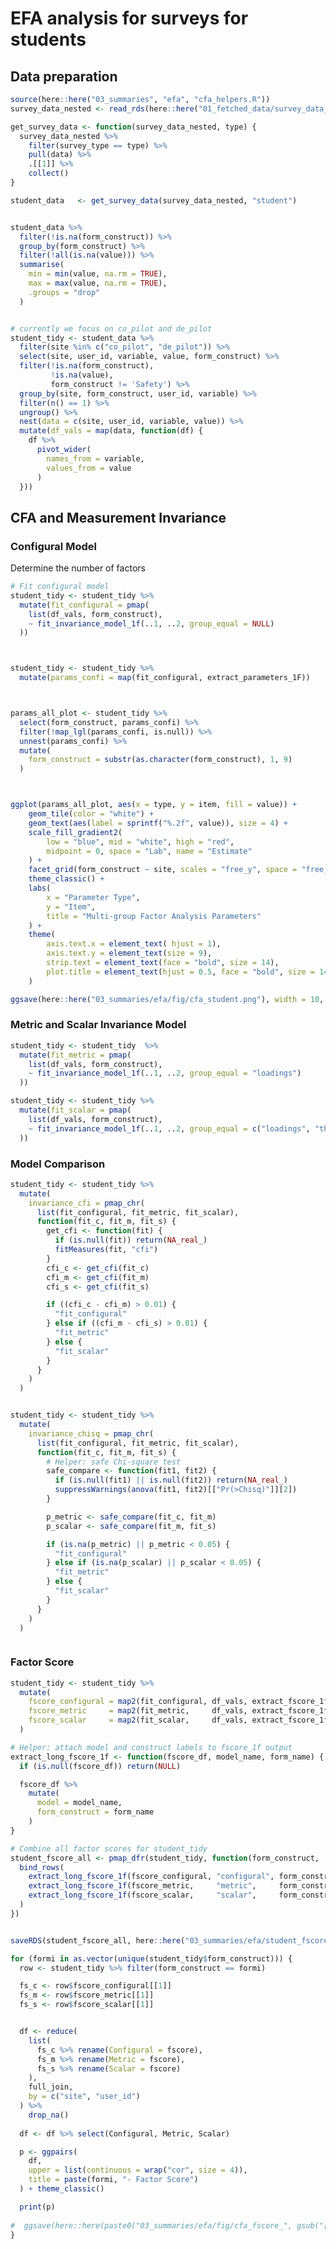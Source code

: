 
# EFA analysis for surveys for students

## Data preparation
```r
source(here::here("03_summaries", "efa", "cfa_helpers.R"))
survey_data_nested <- read_rds(here::here("01_fetched_data/survey_data_nested.rds"))

get_survey_data <- function(survey_data_nested, type) {
  survey_data_nested %>%
    filter(survey_type == type) %>%
    pull(data) %>%
    .[[1]] %>%
    collect()
}

student_data   <- get_survey_data(survey_data_nested, "student")


student_data %>%
  filter(!is.na(form_construct)) %>%
  group_by(form_construct) %>%
  filter(!all(is.na(value))) %>%  
  summarise(
    min = min(value, na.rm = TRUE),
    max = max(value, na.rm = TRUE),
    .groups = "drop"
  )


# currently we focus on co_pilot and de_pilot
student_tidy <- student_data %>%
  filter(site %in% c("co_pilot", "de_pilot")) %>%  
  select(site, user_id, variable, value, form_construct) %>%
  filter(!is.na(form_construct),
         !is.na(value),
         form_construct != 'Safety') %>%
  group_by(site, form_construct, user_id, variable) %>%
  filter(n() == 1) %>% 
  ungroup() %>%
  nest(data = c(site, user_id, variable, value)) %>% 
  mutate(df_vals = map(data, function(df) {
    df %>%
      pivot_wider(
        names_from = variable,
        values_from = value
      ) 
  })) 

```





## CFA and Measurement Invariance

### Configural Model

Determine the number of factors
```r
# Fit configural model
student_tidy <- student_tidy %>%
  mutate(fit_configural = pmap(
    list(df_vals, form_construct),
    ~ fit_invariance_model_1f(..1, ..2, group_equal = NULL)
  ))



student_tidy <- student_tidy %>%
  mutate(params_confi = map(fit_configural, extract_parameters_1F))



params_all_plot <- student_tidy %>%
  select(form_construct, params_confi) %>%
  filter(!map_lgl(params_confi, is.null)) %>%
  unnest(params_confi) %>%
  mutate(
    form_construct = substr(as.character(form_construct), 1, 9)  
  )



ggplot(params_all_plot, aes(x = type, y = item, fill = value)) +
    geom_tile(color = "white") +
    geom_text(aes(label = sprintf("%.2f", value)), size = 4) +
    scale_fill_gradient2(
        low = "blue", mid = "white", high = "red",
        midpoint = 0, space = "Lab", name = "Estimate"
    ) +
    facet_grid(form_construct ~ site, scales = "free_y", space = "free_y") +
    theme_classic() +
    labs(
        x = "Parameter Type",
        y = "Item",
        title = "Multi-group Factor Analysis Parameters"
    ) +
    theme(
        axis.text.x = element_text( hjust = 1),
        axis.text.y = element_text(size = 9),
        strip.text = element_text(face = "bold", size = 14),
        plot.title = element_text(hjust = 0.5, face = "bold", size = 14)
    )

ggsave(here::here("03_summaries/efa/fig/cfa_student.png"), width = 10, height = 10, dpi = 300)
```


### Metric and Scalar Invariance Model
```r
student_tidy <- student_tidy  %>%
  mutate(fit_metric = pmap(
    list(df_vals, form_construct),
    ~ fit_invariance_model_1f(..1, ..2, group_equal = "loadings")
  ))

student_tidy <- student_tidy %>%
  mutate(fit_scalar = pmap(
    list(df_vals, form_construct),
    ~ fit_invariance_model_1f(..1, ..2, group_equal = c("loadings", "thresholds"))
  ))

```



### Model Comparison

```r
student_tidy <- student_tidy %>%
  mutate(
    invariance_cfi = pmap_chr(
      list(fit_configural, fit_metric, fit_scalar),
      function(fit_c, fit_m, fit_s) {
        get_cfi <- function(fit) {
          if (is.null(fit)) return(NA_real_)
          fitMeasures(fit, "cfi")
        }
        cfi_c <- get_cfi(fit_c)
        cfi_m <- get_cfi(fit_m)
        cfi_s <- get_cfi(fit_s)

        if ((cfi_c - cfi_m) > 0.01) {
          "fit_configural"
        } else if ((cfi_m - cfi_s) > 0.01) {
          "fit_metric"
        } else {
          "fit_scalar"
        }
      }
    )
  )


student_tidy <- student_tidy %>%
  mutate(
    invariance_chisq = pmap_chr(
      list(fit_configural, fit_metric, fit_scalar),
      function(fit_c, fit_m, fit_s) {
        # Helper: safe Chi-square test
        safe_compare <- function(fit1, fit2) {
          if (is.null(fit1) || is.null(fit2)) return(NA_real_)
          suppressWarnings(anova(fit1, fit2)[["Pr(>Chisq)"]][2])
        }

        p_metric <- safe_compare(fit_c, fit_m)
        p_scalar <- safe_compare(fit_m, fit_s)

        if (is.na(p_metric) || p_metric < 0.05) {
          "fit_configural"
        } else if (is.na(p_scalar) || p_scalar < 0.05) {
          "fit_metric"
        } else {
          "fit_scalar"
        }
      }
    )
  )



```



### Factor Score
```r
student_tidy <- student_tidy %>%
  mutate(
    fscore_configural = map2(fit_configural, df_vals, extract_fscore_1f),
    fscore_metric     = map2(fit_metric,     df_vals, extract_fscore_1f),
    fscore_scalar     = map2(fit_scalar,     df_vals, extract_fscore_1f)
  )

# Helper: attach model and construct labels to fscore_1f output
extract_long_fscore_1f <- function(fscore_df, model_name, form_name) {
  if (is.null(fscore_df)) return(NULL)

  fscore_df %>%
    mutate(
      model = model_name,
      form_construct = form_name
    )
}

# Combine all factor scores for student_tidy
student_fscore_all <- pmap_dfr(student_tidy, function(form_construct, ..., fscore_configural, fscore_metric, fscore_scalar) {
  bind_rows(
    extract_long_fscore_1f(fscore_configural, "configural", form_construct),
    extract_long_fscore_1f(fscore_metric,     "metric",     form_construct),
    extract_long_fscore_1f(fscore_scalar,     "scalar",     form_construct)
  )
})


saveRDS(student_fscore_all, here::here("03_summaries/efa/student_fscore_all.rds"))
```



```r
for (formi in as.vector(unique(student_tidy$form_construct))) {
  row <- student_tidy %>% filter(form_construct == formi)

  fs_c <- row$fscore_configural[[1]]
  fs_m <- row$fscore_metric[[1]]
  fs_s <- row$fscore_scalar[[1]]


  df <- reduce(
    list(
      fs_c %>% rename(Configural = fscore),
      fs_m %>% rename(Metric = fscore),
      fs_s %>% rename(Scalar = fscore)
    ),
    full_join,
    by = c("site", "user_id")
  ) %>%
    drop_na()
  
  df <- df %>% select(Configural, Metric, Scalar)

  p <- ggpairs(
    df,
    upper = list(continuous = wrap("cor", size = 4)),
    title = paste(formi, "- Factor Score")
  ) + theme_classic()

  print(p)
  
#  ggsave(here::here(paste0("03_summaries/efa/fig/cfa_fscore_", gsub("[/\"']", "_", formi), ".png")), width = 4, height = 4, dpi = 300)
}




```